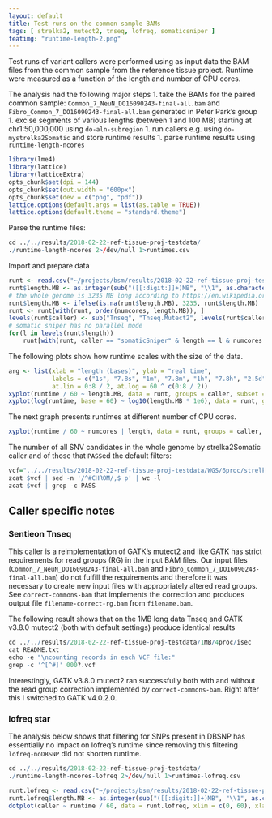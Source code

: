 ```yaml
---
layout: default
title: Test runs on the common sample BAMs
tags: [ strelka2, mutect2, tnseq, lofreq, somaticsniper ]
featimg: "runtime-length-2.png"
---
```


Test runs of variant callers were performed using as input data the BAM files from the common sample from the reference tissue project.  Runtime were measured as a function of the length and number of CPU cores.

The analysis had the following major steps
1. take the BAMs for the paired common sample: `Common_7_NeuN_DO16090243-final-all.bam` and `Fibro_Common_7_DO16090243-final-all.bam` generated in Peter Park's group
1. excise segments of various lengths (between 1 and 100 MB) starting at chr1:50,000,000 using `do-aln-subregion` 
1. run callers e.g. using `do-mystrelka2Somatic` and store runtime results
1. parse runtime results using `runtime-length-ncores`

```r
library(lme4)
library(lattice)
library(latticeExtra)
opts_chunk$set(dpi = 144)
opts_chunk$set(out.width = "600px")
opts_chunk$set(dev = c("png", "pdf"))
lattice.options(default.args = list(as.table = TRUE))
lattice.options(default.theme = "standard.theme")
```

Parse the runtime files:

```r
cd ../../results/2018-02-22-ref-tissue-proj-testdata/
./runtime-length-ncores 2>/dev/null 1>runtimes.csv
```

Import and prepare data

```r
runt <- read.csv("~/projects/bsm/results/2018-02-22-ref-tissue-proj-testdata/runtimes.csv")
runt$length.MB <- as.integer(sub("([[:digit:]]+)MB", "\\1", as.character(runt$length)))
# the whole genome is 3235 MB long according to https://en.wikipedia.org/wiki/Human_genome
runt$length.MB <- ifelse(is.na(runt$length.MB), 3235, runt$length.MB)
runt <- runt[with(runt, order(numcores, length.MB)), ]
levels(runt$caller) <- sub("Tnseq", "Tnseq.Mutect2", levels(runt$caller))
# somatic sniper has no parallel mode
for(l in levels(runt$length))
    runt[with(runt, caller == "somaticSniper" & length == l & numcores != 1), "runtime"] <- subset(runt, caller == "somaticSniper" & length == l & numcores == 1, runtime, drop = TRUE)
```

The following plots show how runtime scales with the size of the data.

```r
arg <- list(xlab = "length (bases)", ylab = "real time",
            labels = c("1s", "7.8s", "1m", "7.8m", "1h", "7.8h", "2.5d", "2.8w", "5m"),
            at.lin = 0:8 / 2, at.log = 60 ^ c(0:8 / 2))
xyplot(runtime / 60 ~ length.MB, data = runt, groups = caller, subset = numcores == 6 & length != "wgs", ylab = "runtime, min", xlab = "length, MB", grid = TRUE, type = "b", auto.key = list(lines = FALSE, points = TRUE), main = "Runtime at 6 cores", pch = 21, lty = 2)
xyplot(log(runtime, base = 60) ~ log10(length.MB * 1e6), data = runt, groups = caller, subset = numcores == 6, scales = list(y = list(at = arg$at.lin, labels = arg$labels)), ylim = c(0.5, 3.5), grid = TRUE, ylab = "runtime (log scale)", xlab = "log length (base)", type = "b", auto.key = list(lines = FALSE, points = TRUE), main = "Runtime at 6 cores", pch = 21, lty = 2)
```

The next graph presents runtimes at different number of CPU cores.

```r
xyplot(runtime / 60 ~ numcores | length, data = runt, groups = caller, subset = length %in% c("1MB", "10MB"), ylab = "runtime, min", xlab = "number of cores", grid = TRUE, main = "Runtime and Multithreading", auto.key = TRUE, type = "b", pch = 21, lty = 2)
```

The number of all SNV candidates in the whole genome by strelka2Somatic caller and of those that `PASS`ed the default filters:

```r
vcf="../../results/2018-02-22-ref-tissue-proj-testdata/WGS/6proc/strelka2Somatic/results/variants/somatic.snvs.vcf.gz"
zcat $vcf | sed -n '/^#CHROM/,$ p' | wc -l
zcat $vcf | grep -c PASS
```

## Caller specific notes

### Sentieon Tnseq

This caller is a reimplementation of GATK's mutect2 and like GATK has strict requirements for read groups (RG) in the input BAM files.  Our input files (`Common_7_NeuN_DO16090243-final-all.bam` and `Fibro_Common_7_DO16090243-final-all.bam`) do not fulfill the requirements and therefore it was necessary to create new input files with appropriately altered read groups.  See `correct-commons-bam` that implements the correction and produces output file `filename-correct-rg.bam` from `filename.bam`.

The following result shows that on the 1MB long data Tnseq and GATK v3.8.0 mutect2 (both with default settings) produce identical results

```r
cd ../../results/2018-02-22-ref-tissue-proj-testdata/1MB/4proc/isec
cat README.txt
echo -e "\ncounting records in each VCF file:"
grep -c '^[^#]' 000?.vcf
```

Interestingly, GATK v3.8.0 mutect2 ran successfully both with and without the read group correction implemented by `correct-commons-bam`. Right after this I switched to GATK v4.0.2.0.

### lofreq star

The analysis below shows that filtering for SNPs present in DBSNP has essentially no impact on lofreq's runtime since removing this filtering `lofreq-noDBSNP` did not shorten runtime.

```r
cd ../../results/2018-02-22-ref-tissue-proj-testdata/
./runtime-length-ncores-lofreq 2>/dev/null 1>runtimes-lofreq.csv
```

```r
runt.lofreq <- read.csv("~/projects/bsm/results/2018-02-22-ref-tissue-proj-testdata/runtimes-lofreq.csv")
runt.lofreq$length.MB <- as.integer(sub("([[:digit:]]+)MB", "\\1", as.character(runt.lofreq$length)))
dotplot(caller ~ runtime / 60, data = runt.lofreq, xlim = c(0, 60), xlab = "runtime, min")
```
